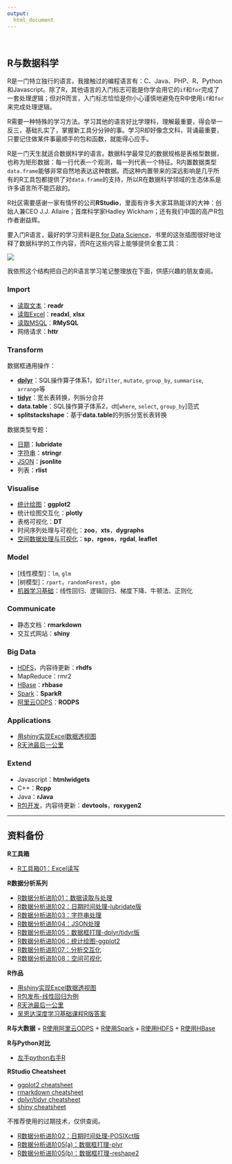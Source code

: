```yaml
---
output:
  html_document
---
```


<br>

## R与数据科学

R是一门特立独行的语言。我接触过的编程语言有：C、Java、PHP、R、Python和Javascript。除了R，其他语言的入门标志可能是你学会用它的`if`和`for`完成了一套处理逻辑；但对R而言，入门标志恰恰是你小心谨慎地避免在R中使用`if`和`for`来完成处理逻辑。

R需要一种特殊的学习方法。学习其他的语言好比学理科，理解最重要，得会举一反三，基础扎实了，掌握新工具分分钟的事。学习R却好像念文科，背诵最重要，只要记住做某件事最顺手的包和函数，就能得心应手。

R是一门天生就适合数据科学的语言。数据科学最常见的数据规格是表格型数据，也称为矩形数据：每一行代表一个观测，每一列代表一个特征。R内置数据类型`data.frame`能够非常自然地表达这种数据。而这种内置带来的深远影响是几乎所有的R工具包都提供了对`data.frame`的支持，所以R在数据科学领域的生态体系是许多语言所不能匹敌的。

R社区需要感谢一家有情怀的公司**RStudio**，里面有许多大家耳熟能详的大神：创始人兼CEO J.J. Allaire；首席科学家Hadley Wickham；还有我们中国的高产R包作者谢益辉。

要入门R语言，最好的学习资料是[R for Data Science](http://r4ds.had.co.nz/index.html)，书里的这张插图很好地诠释了数据科学的工作内容，而R在这些内容上能够提供全套工具：

![](images/r_for_ds.png)

我依照这个结构把自己的R语言学习笔记整理放在下面，供感兴趣的朋友查阅。

### Import
- [读取文本](R_read_write_text.html)：**readr**
- [读取Excel](r_read_write_excel.html)：**readxl**, **xlsx**
- [读取MSQL](r_mysql.html)：**RMySQL**
- 网络请求：**httr**

### Transform
数据框通用操作：

- [**dplyr**](R_dplyr.html)：SQL操作算子体系1，如`filter`, `mutate`, `group_by`, `summarise`, `arrange`等
- [**tidyr**](r_tidyr.html)：宽长表转换，列拆分合并
- **data.table**：SQL操作算子体系2，dt[`where`, `select`, `group_by`]范式
- **splitstackshape**：基于**data.table**的列拆分宽长表转换

数据类型专题：

- [日期](R_datetime.html)：**lubridate**
- [字符串](R_string.html)：**stringr**
- [JSON](R_JSON.html)：**jsonlite**
- 列表：**rlist**

### Visualise

- [统计绘图](R_ggplot2.html)：**ggplot2**
- 统计绘图交互化：**plotly**
- 表格可视化：**DT**
- 时间序列处理与可视化：**zoo**，**xts**，**dygraphs**
- [空间数据处理与可视化](spatial_analysis_R_vis.html)：**sp**，**rgeos**，**rgdal**, **leaflet**


### Model

- [线性模型]：`lm`, `glm`
- [树模型]：`rpart`，`randomForest`，`gbm`
- [机器学习基础](ml_deep_mining_course_r.html)：线性回归、逻辑回归、梯度下降、牛顿法、正则化


### Communicate

- 静态文档：**rmarkdown**
- 交互式网站：**shiny**

### Big Data

- [HDFS](rhdfs_basic.html)，内容待更新：**rhdfs**
- MapReduce：rmr2
- [HBase](rhbase_basic.html)：**rhbase**
- [Spark](R_spark.html)：**SparkR**
- [阿里云ODPS](R_ODPS.html)：**RODPS**

### Applications

- [用shiny实现Excel数据透视图](R_shiny_ts_viewer.html)
- [R天池最后一公里](R_tianchi_logistics.html)

### Extend

- Javascript：**htmlwidgets**
- C++：**Rcpp**
- Java：**rJava**
- [R包开发](R_package_dev.html)，内容待更新：**devtools**，**roxygen2**



<hr>

## 资料备份

**R工具箱**

+ [R工具箱01：Excel读写](r_read_write_excel.html)



**R数据分析系列**

+ [R数据分析进阶01：数据读取与处理](R_read_preprocess_old.html)
+ [R数据分析进阶02：日期时间处理-lubridate版](R_datetime.html)
+ [R数据分析进阶03：字符串处理](R_string.html)
+ [R数据分析进阶04：JSON处理](R_JSON.html)
+ [R数据分析进阶05：数据框打理-dplyr/tidyr版](R_dplyr_tidyr.html)
+ [R数据分析进阶06：统计绘图-ggplot2](R_ggplot2.html)
+ [R数据分析进阶07：分析交互化](R_interactive.html)
+ [R数据分析进阶08：空间可视化](spatial_analysis_R_vis.html)

**R作品**

+ [用shiny实现Excel数据透视图](R_shiny_ts_viewer.html)
+ [R包发布-线性回归为例](R_package_dev.html)
+ [R天池最后一公里](R_tianchi_logistics.html)
+ [吴恩达深度学习基础课程R版答案](ml_deep_mining_course_r.html)

**R与大数据**
+ [R使用阿里云ODPS](R_ODPS.html)
+ [R使用Spark](R_spark.html)
+ [R使用HDFS](rhdfs_basic.html)
+ [R使用HBase](rhbase_basic.html)

**R与Python对比**

+ [左手python右手R](left_python_right_r.html)

**RStudio Cheatsheet**

+ [ggplot2 cheatsheet](files/ggplot2-cheatsheet.pdf)
+ [rmarkdown cheatsheet](files/rmarkdown-cheatsheet-2.0.pdf)
+ [dplyr/tidyr cheatsheet](files/dplyr-tidyr-cheatsheet.pdf)
+ [shiny cheatsheet](files/shiny-cheatsheet.pdf)


不推荐使用的过期技术，仅供查阅。

+ [R数据分析进阶02：日期时间处理-POSIXct版](R_datetime_old.html)
+ [R数据分析进阶05(a)：数据框打理-plyr](R_plyr.html)
+ [R数据分析进阶05(b)：数据框打理-reshape2](R_reshape2.html)

